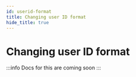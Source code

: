 ```yaml
---
id: userid-format
title: Changing user ID format
hide_title: true
---
```


<!-- COPY DOCS -->
<!-- ./thirdpartyemailpassword/common-customizations/userid-format.mdx -->

# Changing user ID format

:::info
Docs for this are coming soon
:::